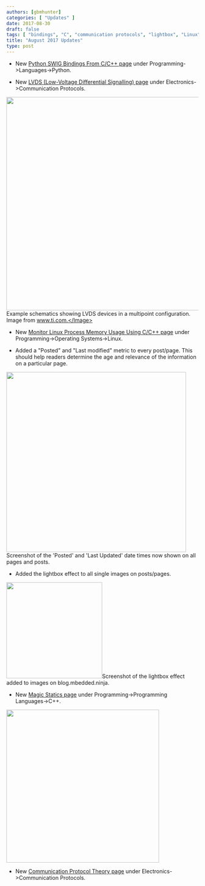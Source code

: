 ```yaml
---
authors: [gbmhunter]
categories: [ "Updates" ]
date: 2017-08-30
draft: false
tags: [ "bindings", "C", "communication protocols", "lightbox", "Linux", "LVDS", "magic statics", "memory", "Python" ]
title: "August 2017 Updates"
type: post
---
```




* New [Python SWIG Bindings From C/C++ page](/programming/languages/python/python-swig-bindings-from-cplusplus) under Programming->Languages->Python.

* New [LVDS (Low-Voltage Differential Signalling) page](/electronics/communication-protocols/lvds-low-voltage-differential-signalling) under Electronics->Communication Protocols.  


<Image src={lvds_multipoint_configuration_example_schematic_ti} width="558px">Example schematics showing LVDS devices in a multipoint configuration. Image from www.ti.com.</Image>

* New [Monitor Linux Process Memory Usage Using C/C++ page](/programming/operating-systems/linux/monitor-linux-process-memory-usage-using-c-cpp) under Programming->Operating Systems->Linux.

* Added a "Posted" and "Last modified" metric to every post/page. This should help readers determine the age and relevance of the information on a particular page.  


<Image src={posted_and_last_updated_time_dates_on_pages} width="471px">Screenshot of the 'Posted' and 'Last Updated' date times now shown on all pages and posts.</Image>

* Added the lightbox effect to all single images on posts/pages.  


<Image src={screenshot_of_the_lightbox_effect_added_to_images} width="251px">Screenshot of the lightbox effect added to images on blog.mbedded.ninja.</Image>

* New [Magic Statics page](/programming/languages/c-plus-plus/magic-statics) under Programming->Programming Languages->C++.  


<Image src={magic_statics_icon_bunny_hat_code} width="400px"></Image>

* New [Communication Protocol Theory page](/electronics/communication-protocols/communication-protocol-theory) under Electronics->Communication Protocols.